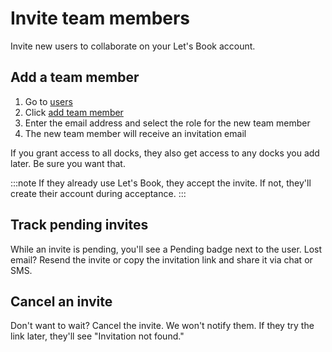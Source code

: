 

# Invite team members

Invite new users to collaborate on your Let's Book account.

## Add a team member

1. Go to [users](https://dashboard.letsbook.app/users)
2. Click [add team member](https://dashboard.letsbook.app/users/add)
3. Enter the email address and select the role for the new team member
4. The new team member will receive an invitation email

<InlineVideoPlayer videoSrc={rolesSendInviteVideo} />

If you grant access to all docks, they also get access to any docks you add later. Be sure you want that.

:::note
If they already use Let's Book, they accept the invite. If not, they'll create their account during acceptance.
:::

## Track pending invites

While an invite is pending, you'll see a Pending badge next to the user. Lost email? Resend the invite or copy the invitation link and share it via chat or SMS.

<InlineVideoPlayer videoSrc={rolesSendReminderVideo} />

## Cancel an invite

Don't want to wait? Cancel the invite. We won't notify them. If they try the link later, they'll see "Invitation not found."
